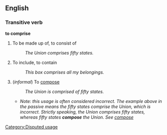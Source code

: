 ==English==

===Transitive verb===

'''to comprise'''

#To be made up of, to consist of
#:''The Union comprises fifty states.''
#To include, to contain
#:''This box comprises all my belongings.''
#(''informal'') To [[compose]]
#:''The Union is comprised of fifty states.''
#*''Note: this usage is often considered incorrect. The example above in the passive means the fifty states comprise the Union, which is incorrect. Strictly speaking, the Union comprises fifty states, whereas fifty states '''compose''' the Union. See [[compose]]''

[[Category:Disputed usage]]